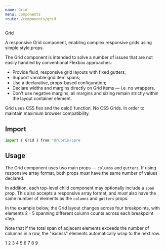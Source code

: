 ```yaml
---
name: Grid
menu: Components
route: /components/grid
---
```



<head>Grid</head>

<lede>A responsive Grid component, enabling complex responsive grids using simple style props.</lede>  

The Grid component is intended to solve a number of issues that are not easily handled by conventional Flexbox approaches:

* Provide fluid, responsive grid layouts with fixed gutters;
* Support variable grid item spans;
* Use a declarative, props-based configuration;
* Declare widths and margins directly on Grid items — i.e. no wrappers.
* Don't use negative margins, all margins and sizing remain strictly within the layout container element.

Grid uses CSS flex and the calc() function. No CSS Grids. In order to maintain maximum browser compatibility.

## Import

```javascript
import { Grid } from '@rubrik/core
```

## Usage

The Grid component uses two main props — `columns` and `gutters`. If using responsive array format, both props _must_ have the same number of values declared.

In addition, each top-level child component may optionally include a `span` prop. This also accepts a responsive array format, and _must_ also have the same number of elements as the `columns` and `gutters` props.

In the example below, the Grid layout changes across four breakpoints, with elements 2 - 5 spanning different column counts across each breakpoint step.

Note that if the total span of adjacent elements exceeds the number of columns in a row, the "excess" elements automatically wrap to the next row.

<Playground>
  <Grid
    justifyContent="center"
    columns={[1, 2, 2, 3]}
    gutters={['12px', '16px', '24px', '32px']}
  >
    <Text color="white.0" variant="paragon" p={3} bg={'gray.0'}>
      1
    </Text>
    <Text span={[1, 1, 1, 2]} color="white.0" variant="paragon" p={3} bg={'gray.0'}>
      2
    </Text>
    <Text span={[1, 2, 2, 3]} color="white.0" variant="paragon" p={3} bg={'gray.0'}>
      3
    </Text>
    <Text span={[1, 2, 2, 2]} color="white.0" variant="paragon" p={3} bg={'gray.0'}>
      4
    </Text>
    <Text span={[1, 1, 2, 2]} color="white.0" variant="paragon" p={3} bg={'gray.0'}>
      5
    </Text>
    <Text color="white.0" variant="paragon" p={3} bg={'gray.0'}>
      6
    </Text>
    <Text color="white.0" variant="paragon" p={3} bg={'gray.0'}>
      7
    </Text>
    <Text color="white.0" variant="paragon" p={3} bg={'gray.0'}>
      8
    </Text>
    <Text color="white.0" variant="paragon" p={3} bg={'gray.0'}>
      9
    </Text>
  </Grid>
</Playground>